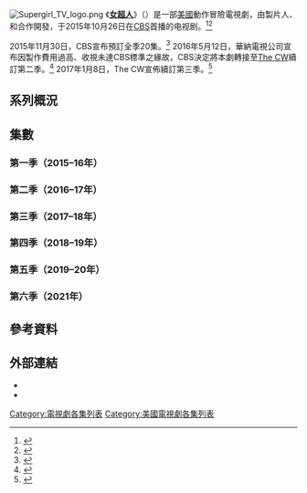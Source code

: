 {{noteTA
|1=zh-cn:超女;zh-hant:女超人;zh-sg:超级少女;
|2=zh-cn:外星作戰部;zh-tw:超自然行動局;zh-hk:超常行動部;
|3=zh:卡拉;zh-hk:卡娜;
|4=zh:凱特·葛蘭特;zh-hk:靳嘉芙;
|5=zh:凱特;zh-hk:嘉芙;
|6=zh:艾莉絲;zh-hk:愛莉;
|7=zh:漢克·亨肖;zh-hk:韓向;
|8=zh:瑪姬·索耶;zh-hk:蘇美紀;
|9=zh:瑪姬;zh-hk:美紀;
|10=zh:蒙·艾爾;zh-hk:蒙艾;
|11=zh-cn:達薩姆星;zh-tw:達薩姆星;zh-hk:達森星;<!--
|12=zh:;zh-hk:;
|13=zh:;zh-hk:;
|14=zh:;zh-hk:;
|15=zh:;zh-hk:;
|16=zh:;zh-hk:;
|17=zh:;zh-hk:;
|18=zh:;zh-hk:;
|19=zh:;zh-hk:;
|20=zh:;zh-hk:;-->
}}
[[File:Supergirl_TV_logo.png|right]]
《'''[[女超人_(電視劇)|女超人]]'''》（{{lang-en|''Supergirl''}}）是一部[[美國|美國]]動作冒險電視劇，由製片人{{link-en|葛雷格·波蘭提|Greg Berlanti}}、{{link-en|艾莉·安德勒|Ali Adler}}和{{link-en|安德魯·克瑞斯伯格|Andrew Kreisberg}}合作開發，于2015年10月26日在[[CBS_(電視網)|CBS]]首播的电视剧。<ref name="DeadlineSep2014" >{{cite web|url=http://www.deadline.com/2014/09/supergirl-tv-series-cbs-dc-greg-berlati-ali-adler-836682/|title='Supergirl' Drama From Greg Berlanti & Ali Adler Lands CBS Series Commitment|last=Andreeva|first=Nellie|publisher=Deadline.com|date=2014-09-19|accessdate=2014-09-19|archive-date=2014-09-19|archive-url=https://web.archive.org/web/20140919200127/http://deadline.com/2014/09/supergirl-tv-series-cbs-dc-greg-berlati-ali-adler-836682/|dead-url=no}}</ref><ref name="TVLineOct2014">{{cite web|url=http://tvline.com/2014/10/30/supergirl-tv-show-cbs-casting/|title=Meet CBS's Supergirl (''and'' Her Sister), Get Scoop on Kara's Big Entrance|last=Mitovich|first=Matt Webb|work=TV Line|date=2014-10-30|accessdate=2014-10-30|archive-date=2014-10-30|archive-url=https://web.archive.org/web/20141030214639/http://tvline.com/2014/10/30/supergirl-tv-show-cbs-casting/|dead-url=no}}</ref>

2015年11月30日，CBS宣布預訂全季20集。<ref>{{cite web|url=http://www.superherohype.com/news/359685-supergirl-gets-a-full-season-order-from-cbs|title=Supergirl Gets a Full Season Order from CBS|last=Perry|first=Spencer|work=SuperHeroHype|date=2015-11-30|accessdate=2015-11-30|archive-date=2015-12-03|archive-url=https://web.archive.org/web/20151203022744/http://www.superherohype.com/news/359685-supergirl-gets-a-full-season-order-from-cbs|dead-url=no}}</ref> 2016年5月12日，華納電視公司宣布因製作費用過高、收視未達CBS標準之緣故，CBS決定將本劇轉接至[[CW電視網|The CW]]續訂第二季。<ref>{{cite web|url=http://deadline.com/2016/05/supergirl-moves-the-cw-renewed-season-2-melissa-benoist-1201754579/|title='Supergirl' Moves To The CW, Renewed For Season 2|last=Andreeva|first=Nellie|work=Deadline Hollywood|date=2016-05-12|accessdate=2016-05-12|archive-date=2016-05-13|archive-url=https://web.archive.org/web/20160513052542/http://deadline.com/2016/05/supergirl-moves-the-cw-renewed-season-2-melissa-benoist-1201754579/|dead-url=no}}</ref> 2017年1月8日，The CW宣佈續訂第三季。<ref>{{cite web|url=http://tvline.com/2017/01/08/the-flash-renewed-season-4-supernatural-season-13/|title=The CW Renews ''The Flash'', ''Supernatural'', ''Crazy Ex'' and 4 Others|last=Mitovich|first=Matt|work=TVLine|date=2017-01-08|accessdate=2017-01-08|archive-date=2017-01-09|archive-url=https://web.archive.org/web/20170109113246/http://tvline.com/2017/01/08/the-flash-renewed-season-4-supernatural-season-13/|dead-url=no}}</ref>

== 系列概況 ==
<onlyinclude>{{Series overview
| color1     = #203666
| link1      = <includeonly>女超人集數列表</includeonly>#第一季（2015–16年）
| episodes1  = 20
| start1     = {{Start date|2015|10|26}}
| end1       = {{End date|2016|4|18}}
| network1   = [[CBS_(電視網)|CBS]]

| color2     = #8299A9
| link2      = <includeonly>女超人集數列表</includeonly>#第二季（2016–17年）
| episodes2  = 22
| start2     = {{Start date|2016|10|10}}
| end2       = {{End date|2017|5|22}}
| network2   = [[CW電視網|The CW]]

| color3     = #2B2D3E
| link3      = <includeonly>女超人集數列表</includeonly>#第三季（2017–18年）
| episodes3  = 23
| start3     = {{Start date|2017|10|9}}
| end3       = {{End date|2018|6|18}}

| color4     = #741316
| link4      = <includeonly>女超人集數列表</includeonly>#第四季（2018–19年）
| episodes4  = 22
| start4     = {{Start date|2018|10|14}}
| end4       = {{End date|2019|5|19}}

| color5     = #B4C4D6
| link5      = <includeonly>女超人集數列表</includeonly>#第五季（2019–20年）
| episodes5  = 19
| start5     = {{Start date|2019|10|6}}
| end5       = {{End date|2020|5|17}}

| color6     = #734785
| link6      = <includeonly>女超人集數列表</includeonly>#第六季（2021年）
| episodes6  = 20
| start6     = {{Start date|2021|3|30}}
| end6       = {{End date|2021|11|9}}
}}</onlyinclude>

== 集數 ==
===第一季（2015–16年）===
{{Main|女超人 (第一季)}}
{{:女超人 (第一季)}}

===第二季（2016–17年）===
{{Main|女超人 (第二季)}}
{{:女超人 (第二季)}}

===第三季（2017–18年）===
{{Main|女超人 (第三季)}}
{{:女超人 (第三季)}}

===第四季（2018–19年）===
{{Main|女超人 (第四季)}}
{{:女超人 (第四季)}}

===第五季（2019–20年）===
{{Main|女超人 (第五季)}}
{{:女超人 (第五季)}}

===第六季（2021年）===
{{Main|女超人 (第六季)}}
{{:女超人 (第六季)}}

== 參考資料 ==
{{reflist|30em}}

== 外部連結 ==
* {{Official|http://www.cbs.com/shows/supergirl/}}{{en icon}}
* {{Imdb episodes|4016454|《女超人》}}

{{綠箭宇宙}}

{{DEFAULTSORT:Supergirl episodes}}
[[Category:電視劇各集列表|Category:電視劇各集列表]]
[[Category:美國電視劇各集列表|Category:美國電視劇各集列表]]